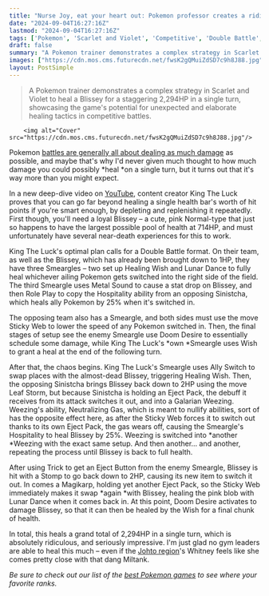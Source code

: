 ```yaml
---
title: "Nurse Joy, eat your heart out: Pokemon professor creates a ridiculous strategy to heal the maximum amount of health in a single turn by using a dizzying loop of ejector seats"
date: "2024-09-04T16:27:16Z"
lastmod: "2024-09-04T16:27:16Z"
tags: ['Pokemon', 'Scarlet and Violet', 'Competitive', 'Double Battle', 'Strategy', 'Blissey', 'Smeargle', 'Sinistcha', 'Weezing', 'Magikarp', 'Healing Wish', 'Lunar Dance', 'Hospitality', 'Sticky Web', 'Doom Desire', 'Ally Switch', 'Eject Pack', 'Neutralizing Gas', 'Trick', 'Stomp', 'Wish']
draft: false
summary: "A Pokemon trainer demonstrates a complex strategy in Scarlet and Violet to heal a Blissey for a staggering 2,294HP in a single turn, showcasing the game's potential for unexpected and elaborate healing tactics in competitive battles."
images: ["https://cdn.mos.cms.futurecdn.net/fwsK2gQMuiZdSD7c9h8J88.jpg"]
layout: PostSimple
---
```

> A Pokemon trainer demonstrates a complex strategy in Scarlet and Violet to heal a Blissey for a staggering 2,294HP in a single turn, showcasing the game's potential for unexpected and elaborate healing tactics in competitive battles.


        <img alt="Cover" src="https://cdn.mos.cms.futurecdn.net/fwsK2gQMuiZdSD7c9h8J88.jpg"/>
        
Pokemon [battles are generally all about dealing as much damage](https://www.gamesradar.com/games/pokemon/the-strongest-pokemon-in-scarlet-and-violet-was-also-one-of-the-worst-pokemon-in-scarlet-and-violet-until-its-dedicated-fans-found-a-hyper-specific-way-to-rock-the-competitive-scene/) as possible, and maybe that's why I'd never given much thought to how much damage you could possibly *heal *on a single turn, but it turns out that it's way more than you might expect.

In a new deep-dive video on [YouTube](https://www.gamesradar.com/tag/youtube/), content creator King The Luck proves that you can go far beyond healing a single health bar's worth of hit points if you're smart enough, by depleting and replenishing it repeatedly. First though, you'll need a loyal Blissey – a cute, pink Normal-type that just so happens to have the largest possible pool of health at 714HP, and must unfortunately have several near-death experiences for this to work.

King The Luck's optimal plan calls for a Double Battle format. On their team, as well as the Blissey, which has already been brought down to 1HP, they have three Smeargles – two set up Healing Wish and Lunar Dance to fully heal whichever ailing Pokemon gets switched into the right side of the field. The third Smeargle uses Metal Sound to cause a stat drop on Blissey, and then Role Play to copy the Hospitality ability from an opposing Sinistcha, which heals ally Pokemon by 25% when it's switched in. 

The opposing team also has a Smeargle, and both sides must use the move Sticky Web to lower the speed of any Pokemon switched in. Then, the final stages of setup see the enemy Smeargle use Doom Desire to essentially schedule some damage, while King The Luck's *own *Smeargle uses Wish to grant a heal at the end of the following turn. 

After that, the chaos begins. King The Luck's Smeargle uses Ally Switch to swap places with the almost-dead Blissey, triggering Healing Wish. Then, the opposing Sinistcha brings Blissey back down to 2HP using the move Leaf Storm, but because Sinistcha is holding an Eject Pack, the debuff it receives from its attack switches it out, and into a Galarian Weezing. Weezing's ability, Neutralizing Gas, which is meant to nullify abilities, sort of has the opposite effect here, as after the Sticky Web forces it to switch out thanks to its own Eject Pack, the gas wears off, causing the Smeargle's Hospitality to heal Blissey by 25%. Weezing is switched into *another *Weezing with the exact same setup. And then another… and another, repeating the process until Blissey is back to full health. 

After using Trick to get an Eject Button from the enemy Smeargle, Blissey is hit with a Stomp to go back down to 2HP, causing its new item to switch it out. In comes a Magikarp, holding yet another Eject Pack, so the Sticky Web immediately makes it swap *again *with Blissey, healing the pink blob with Lunar Dance when it comes back in. At this point, Doom Desire activates to damage Blissey, so that it can then be healed by the Wish for a final chunk of health. 

In total, this heals a grand total of 2,294HP in a single turn, which is absolutely ridiculous, and seriously impressive. I'm just glad no gym leaders are able to heal this much – even if the [Johto region](https://www.gamesradar.com/the-easiest-pokemon-rpgs-are-gold-silver-and-crystal-according-to-more-than-1-million-simulated-battles/)'s Whitney feels like she comes pretty close with that dang Miltank. 

*Be sure to check out our list of the *[<u><em>best Pokemon games</em></u>](https://www.gamesradar.com/best-pokemon-games/)* to see where your favorite ranks.*
        